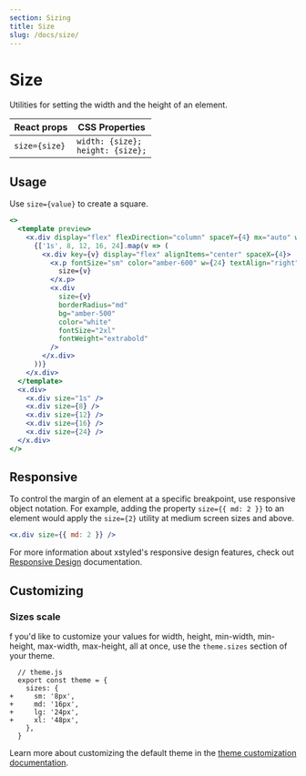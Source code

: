 ```yaml
---
section: Sizing
title: Size
slug: /docs/size/
---
```


# Size

Utilities for setting the width and the height of an element.

<carbon-ad />

| React props   | CSS Properties                          |
| ------------- | --------------------------------------- |
| `size={size}` | `width: {size};`<br />`height: {size};` |

## Usage

Use `size={value}` to create a square.

```jsx preview color=amber
<>
  <template preview>
    <x.div display="flex" flexDirection="column" spaceY={4} mx="auto" w={64}>
      {['1s', 8, 12, 16, 24].map(v => (
        <x.div key={v} display="flex" alignItems="center" spaceX={4}>
          <x.p fontSize="sm" color="amber-600" w={24} textAlign="right">
            size={v}
          </x.p>
          <x.div
            size={v}
            borderRadius="md"
            bg="amber-500"
            color="white"
            fontSize="2xl"
            fontWeight="extrabold"
          />
        </x.div>
      ))}
    </x.div>
  </template>
  <x.div>
    <x.div size="1s" />
    <x.div size={8} />
    <x.div size={12} />
    <x.div size={16} />
    <x.div size={24} />
  </x.div>
</>
```

## Responsive

To control the margin of an element at a specific breakpoint, use responsive object notation. For example, adding the property `size={{ md: 2 }}` to an element would apply the `size={2}` utility at medium screen sizes and above.

```jsx
<x.div size={{ md: 2 }} />
```

For more information about xstyled's responsive design features, check out [Responsive Design](/docs/responsive-design/) documentation.

## Customizing

### Sizes scale

f you'd like to customize your values for width, height, min-width, min-height, max-width, max-height, all at once, use the `theme.sizes` section of your theme.

```diffjs
  // theme.js
  export const theme = {
    sizes: {
+     sm: '8px',
+     md: '16px',
+     lg: '24px',
+     xl: '48px',
    },
  }
```

Learn more about customizing the default theme in the [theme customization documentation](/docs/theme/).
